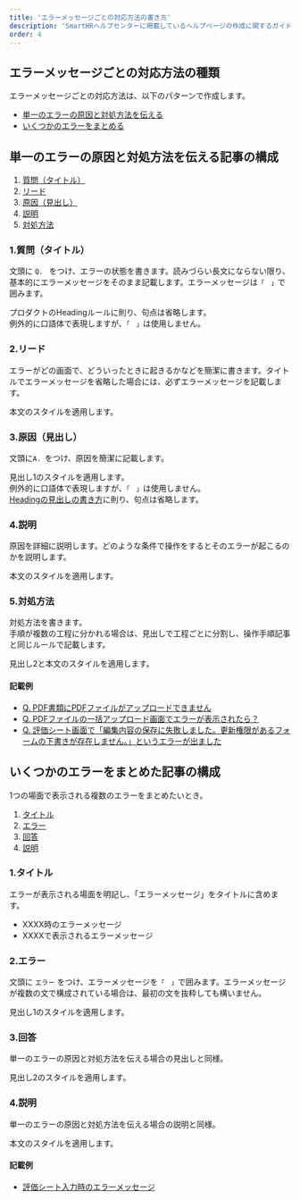 ```yaml
---
title: 'エラーメッセージごとの対応方法の書き方'
description: 'SmartHRヘルプセンターに掲載しているヘルプページの作成に関するガイドラインです。'
order: 4
---
```


## エラーメッセージごとの対応方法の種類
エラーメッセージごとの対応方法は、以下のパターンで作成します。
* [単一のエラーの原因と対処方法を伝える](#h2-2)
* [いくつかのエラーをまとめる](#h2-3)

## 単一のエラーの原因と対処方法を伝える記事の構成

1. [質問（タイトル）](#h3-0)
2. [リード](#h3-1)
3. [原因（見出し）](#h3-2)
4. [説明](#h3-3)
5. [対処方法](#h3-4)

### 1.質問（タイトル）
文頭に `Q. ` をつけ、エラーの状態を書きます。読みづらい長文にならない限り、基本的にエラーメッセージをそのまま記載します。エラーメッセージは`「　」`で囲みます。

プロダクトのHeadingルールに則り、句点は省略します。  
例外的に口語体で表現しますが、`「　」`は使用しません。

### 2.リード
エラーがどの画面で、どういったときに起きるかなどを簡潔に書きます。タイトルでエラーメッセージを省略した場合には、必ずエラーメッセージを記載します。  

本文のスタイルを適用します。

### 3.原因（見出し）
文頭に`A. `をつけ、原因を簡潔に記載します。

見出し1のスタイルを適用します。  
例外的に口語体で表現しますが、`「　」`は使用しません。  
[Headingの見出しの書き方](../../../../products/components/heading/#h2-3)に則り、句点は省略します。

### 4.説明
原因を詳細に説明します。どのような条件で操作をするとそのエラーが起こるのかを説明します。

本文のスタイルを適用します。

### 5.対処方法
対処方法を書きます。  
手順が複数の工程に分かれる場合は、見出しで工程ごとに分割し、操作手順記事と同じルールで記載します。

見出し2と本文のスタイルを適用します。

#### 記載例
* [Q. PDF書類にPDFファイルがアップロードできません](https://support.smarthr.jp/ja/help/articles/900006399563)  
* [Q. PDFファイルの一括アップロード画面でエラーが表示されたら？](https://support.smarthr.jp/ja/help/articles/4402948144153)  
* [Q. 評価シート画面で「編集内容の保存に失敗しました。更新権限があるフォームの下書きが存在しません。」というエラーが出ました](https://support.smarthr.jp/ja/help/articles/4411286053273)  

## いくつかのエラーをまとめた記事の構成
1つの場面で表示される複数のエラーをまとめたいとき。

1. [タイトル](#h3-5)
2. [エラー](#h3-6)
3. [回答](#h3-7)
4. [説明](#h3-8)

### 1.タイトル

エラーが表示される場面を明記し、「エラーメッセージ」をタイトルに含めます。

- XXXX時のエラーメッセージ
- XXXXで表示されるエラーメッセージ

### 2.エラー

文頭に `エラー` をつけ、エラーメッセージを`「　」`で囲みます。エラーメッセージが複数の文で構成されている場合は、最初の文を抜粋しても構いません。

見出し1のスタイルを適用します。

### 3.回答
単一のエラーの原因と対処方法を伝える場合の見出しと同様。

見出し2のスタイルを適用します。

### 4.説明
単一のエラーの原因と対処方法を伝える場合の説明と同様。

本文のスタイルを適用します。

#### 記載例
* [評価シート入力時のエラーメッセージ](https://support.smarthr.jp/ja/help/articles/8689194643481)